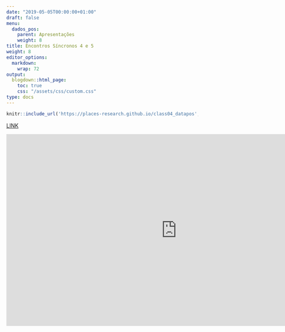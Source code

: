 ---
date: "2019-05-05T00:00:00+01:00"
draft: false
menu:
  dados_pos:
    parent: Apresentações
    weight: 8
title: Encontros Síncronos 4 e 5
weight: 8
editor_options: 
  markdown: 
    wrap: 72
output: 
  blogdown::html_page:
    toc: true
    css: "/assets/css/custom.css"
type: docs
---


```{r echo=FALSE, message=FALSE, warning=FALSE}
knitr::include_url('https://places-research.github.io/class04_datapos', height = "400px")
```

[LINK](https://places-research.github.io/class04_datapos)


<iframe width="894" height="503" src="https://www.youtube.com/embed/HaAE8W6nQAE" frameborder="0" allow="accelerometer; autoplay; clipboard-write; encrypted-media; gyroscope; picture-in-picture" allowfullscreen></iframe>
